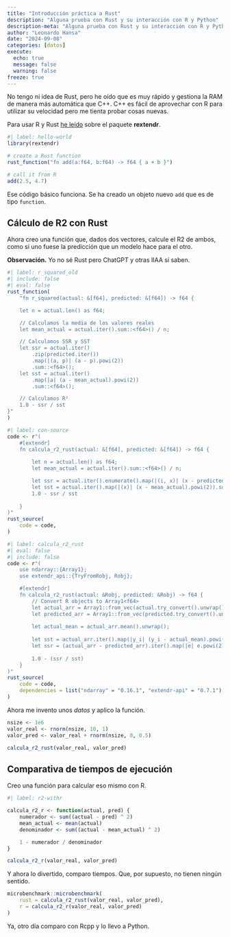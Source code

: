 ```yaml
---
title: "Introducción práctica a Rust"
description: "Alguna prueba con Rust y su interacción con R y Python"
description-meta: "Alguna prueba con Rust y su interacción con R y Python"
author: "Leonardo Hansa"
date: "2024-09-08"
categories: [datos]
execute: 
  echo: true
  message: false
  warning: false
freeze: true
---
```


No tengo ni idea de Rust, pero he oído que es muy rápido y gestiona la RAM de manera más automática que C++. C++ es fácil de aprovechar con R para utilizar su velocidad pero me tienta probar cosas nuevas. 

Para usar R y Rust [he leído](https://extendr.github.io/rextendr/) sobre el paquete **rextendr**.

```r
#| label: hello-world 
library(rextendr)

# create a Rust function
rust_function("fn add(a:f64, b:f64) -> f64 { a + b }")

# call it from R
add(2.5, 4.7)
```

Ese código básico funciona. Se ha creado un objeto nuevo `add` que es de tipo `function`.

## Cálculo de R2 con Rust

Ahora creo una función que, dados dos vectores, calcule el R2 de ambos, como si uno fuese la predicción que un modelo hace para el otro.

**Observación.** Yo no sé Rust pero ChatGPT y otras IIAA sí saben.

```r
#| label: r_squared_old
#| include: false
#| eval: false
rust_function(
    "fn r_squared(actual: &[f64], predicted: &[f64]) -> f64 {

    let n = actual.len() as f64;

    // Calculamos la media de los valores reales
    let mean_actual = actual.iter().sum::<f64>() / n;

    // Calculamos SSR y SST
    let ssr = actual.iter()
        .zip(predicted.iter())
        .map(|(a, p)| (a - p).powi(2))
        .sum::<f64>();
    let sst = actual.iter()
        .map(|a| (a - mean_actual).powi(2))
        .sum::<f64>();

    // Calculamos R²
    1.0 - ssr / sst
}"
)
```

```r
#| label: con-source
code <- r"(
    #[extendr]
    fn calcula_r2_rust(actual: &[f64], predicted: &[f64]) -> f64 {
     
        let n = actual.len() as f64;
        let mean_actual = actual.iter().sum::<f64>() / n;

        let ssr = actual.iter().enumerate().map(|(i, x)| (x - predicted[i]).powi(2)).sum::<f64>();
        let sst = actual.iter().map(|(x)| (x - mean_actual).powi(2)).sum::<f64>();
        1.0 - ssr / sst
    
    }
)"
rust_source(
    code = code, 
)

```
```r
#| label: calcula_r2_rust
#| eval: false
#| include: false
code <- r"(
    use ndarray::{Array1};
    use extendr_api::{TryFromRobj, Robj};

    #[extendr]
    fn calcula_r2_rust(actual: &Robj, predicted: &Robj) -> f64 {
        // Convert R objects to Array1<f64>
        let actual_arr = Array1::from_vec(actual.try_convert().unwrap()).unwrap();
        let predicted_arr = Array1::from_vec(predicted.try_convert().unwrap()).unwrap();
    
        let actual_mean = actual_arr.mean().unwrap();
    
        let sst = actual_arr.iter().map(|y_i| (y_i - actual_mean).powi(2)).sum::<f64>();
        let ssr = (actual_arr - predicted_arr).iter().map(|e| e.powi(2)).sum::<f64>();
    
        1.0 - (ssr / sst)
    }
)"
rust_source(
    code = code, 
    dependencies = list("ndarray" = "0.16.1", "extendr-api" = "0.7.1")
)
```

Ahora me invento unos _datos_ y aplico la función.

```r
nsize <- 1e6
valor_real <- rnorm(nsize, 10, 1)
valor_pred <- valor_real + rnorm(nsize, 0, 0.5)

calcula_r2_rust(valor_real, valor_pred)
```


## Comparativa de tiempos de ejecución 
Creo una función para calcular eso mismo con R.

```r
#| label: r2-withr

calcula_r2_r <- function(actual, pred) {
    numerador <- sum((actual - pred) ^ 2)
    mean_actual <- mean(actual)
    denominador <- sum((actual - mean_actual) ^ 2)

    1 - numerador / denominador
}

calcula_r2_r(valor_real, valor_pred)
```

Y ahora lo divertido, comparo tiempos. Que, por supuesto, no tienen ningún sentido. 

```r
microbenchmark::microbenchmark(
    rust = calcula_r2_rust(valor_real, valor_pred), 
    r = calcula_r2_r(valor_real, valor_pred)
)
```


Ya, otro día comparo con Rcpp y lo llevo a Python.